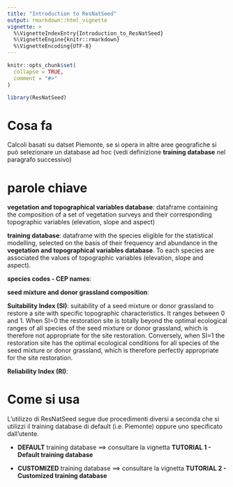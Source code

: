 ```yaml
---
title: "Introduction to ResNatSeed"
output: rmarkdown::html_vignette
vignette: >
  %\VignetteIndexEntry{Introduction_to_ResNatSeed}
  %\VignetteEngine{knitr::rmarkdown}
  %\VignetteEncoding{UTF-8}
---
```


```r
knitr::opts_chunk$set(
  collapse = TRUE,
  comment = "#>"
)
```

```r
library(ResNatSeed)
```

# Cosa fa

Calcoli basati su datset Piemonte, se si opera in altre aree geografiche si può 
selezionare un database ad hoc (vedi definizione **training database** nel paragrafo successivo)

# parole chiave

**vegetation and topographical variables database**: dataframe containing the composition of a set of vegetation surveys and their corresponding topographic variables (elevation, slope and aspect)

**training database**: dataframe with the species eligible for the statistical modelling, selected on the basis of their frequency and abundance in the **vegetation and topographical variables database**. To each species are associated the values of topographic variables (elevation, slope and aspect).

**species codes - CEP names**: 

**seed mixture and donor grassland composition**:

**Suitability Index (SI)**: suitability of a seed mixture or donor grassland to restore a site with specific topographic characteristics. It ranges between 0 and 1. When SI=0 the restoration site is totally beyond the optimal ecological ranges of all species of the seed mixture or donor grassland, which is therefore not appropriate for the site restoration. Conversely, when SI=1 the restoration site has the optimal ecological conditions for all species of the seed mixture or donor grassland, which is therefore perfectly appropriate for the site restoration.

**Reliability Index (RI)**: 

# Come si usa

L'utilizzo di ResNatSeed segue due procedimenti diversi a seconda che si utilizzi il training database di default (i.e. Piemonte) oppure uno specificato dall'utente. 

* **DEFAULT** training database ==> consultare la vignetta **TUTORIAL 1 - Default training database**

* **CUSTOMIZED** training database  ==> consultare la vignetta **TUTORIAL 2 - Customized training database**
